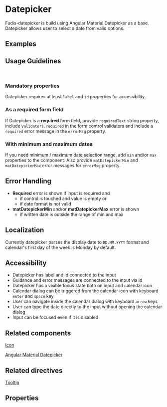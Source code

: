
<Meta title="Datepicker" component={DatepickerComponent} />

# Datepicker

Fudis-datepicker is build using Angular Material Datepicker as a base.
Datepicker allows user to select a date from valid options.

## Examples

<Canvas>
	<Story id="components-form-datepicker--datepicker"></Story>
</Canvas>

## Usage Guidelines

<br />

### Mandatory properties

Datepicker requires at least `label` and `id` properties for accessibility.

### As a required form field

If Datepicker is a **required** form field, provide `requiredText` string property, include `Validators.required` in the form control validators and include a `required` error message in the `errorMsg` property.

### With minimum and maximum dates

If you need minimum / maximum date selection range, add `min` and/or `max` properties to the component. Also provide `matDatepickerMin` and `matDatepickerMax` error messages for `errorMsg` property.

## Error Handling

- **Required** error is shown if input is required and
  - if control is touched and value is empty or
  - if date format is not valid
- **matDatepickerMin** and/or **matDatepickerMax** error is shown
  - if written date is outside the range of min and max

## Localization

Currently datepicker parses the display date to <code>DD.MM.YYYY</code> format and calendar's first day of the week is Monday by default.

## Accessibility

- Datepicker has label and id connected to the input
- Guidance and error messages are connected to the input via id
- Datepicker has a visible focus state both on input and calendar icon
- Calendar dialog can be triggered from the calendar icon with keyboard <code>enter</code> and <code>space</code> key
- User can navigate inside the calendar dialog with keyboard <code>arrow</code> keys
- User can type the date directly to the input without opening the calendar dialog
- Input can be focused even if it is disabled

## Related components

[Icon](/docs/components-icon--icon)

[Angular Material Datepicker](https://material.angular.io/components/datepicker/overview)

## Related directives

[Tooltip](/docs/directives-tooltip--tooltip)

## Properties

<ArgsTable of={DatepickerComponent} />
